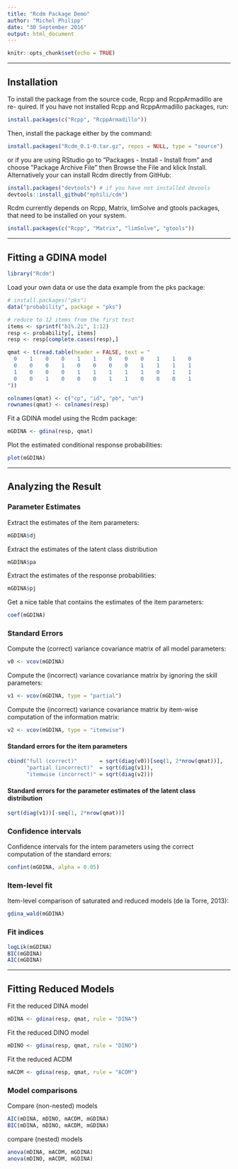 ```yaml
---
title: "Rcdm Package Demo"
author: "Michel Philipp"
date: "30 September 2016"
output: html_document
---
```


```r
knitr::opts_chunk$set(echo = TRUE)
```

***

## Installation

To install the package from the source code, Rcpp and RcppArmadillo are re-
quired. If you have not installed Rcpp and RcppArmadillo packages, run:
```r
install.packages(c("Rcpp", "RcppArmadillo"))
```

Then, install the package either by the command:
```r
install.packages("Rcdm_0.1-0.tar.gz", repos = NULL, type = "source")
```
or if you are using RStudio go to ”Packages - Install - Install from” and choose
”Package Archive File” then Browse the File and klick Install. Alternatively
your can install Rcdm directly from GitHub:
```r
install.packages("devtools") # if you have not installed devools
devtools::install_github("mphili/cdm")
```

Rcdm currently depends on Rcpp, Matrix, limSolve and gtools packages, that
need to be installed on your system.

```r
install.packages(c("Rcpp", "Matrix", "limSolve", "gtools"))
```

***

## Fitting a GDINA model

```r
library("Rcdm")
```

Load your own data or use the data example from the pks package:
```r
# install.packages("pks")
data("probability", package = "pks")

# reduce to 12 items from the first test
items <- sprintf("b1%.2i", 1:12)
resp <- probability[, items]
resp <- resp[complete.cases(resp),]

qmat <- t(read.table(header = FALSE, text = "
  0    1    0    0    1    1    0    0    0    1    1    0
  0    0    0    1    0    0    0    0    1    1    1    1
  1    0    0    0    1    1    1    1    1    0    1    1
  0    0    1    0    0    0    1    1    0    0    0    1
"))

colnames(qmat) <- c("cp", "id", "pb", "un")
rownames(qmat) <- colnames(resp)
```

Fit a GDINA model using the Rcdm package:
```r
mGDINA <- gdina(resp, qmat)
```

Plot the estimated conditional response probabilities:
```r
plot(mGDINA)
```

***

## Analyzing the Result

### Parameter Estimates 

Extract the estimates of the item parameters:
```r
mGDINA$dj
```

Extract the estimates of the latent class distribution
```r
mGDINA$pa
```

Extract the estimates of the response probabilities:
```r
mGDINA$pj
```

Get a nice table that contains the estimates of the item parameters:
```r
coef(mGDINA)
```

### Standard Errors

Compute the (correct) variance covariance matrix of all model parameters:
```r
v0 <- vcov(mGDINA)
```

Compute the (incorrect) variance covariance matrix by ignoring the 
skill parameters:
```r
v1 <- vcov(mGDINA, type = "partial")
```

Compute the (incorrect) variance covariance matrix by item-wise computation 
of the information matrix:
```r
v2 <- vcov(mGDINA, type = "itemwise")
```

#### Standard errors for the item parameters

```r
cbind("full (correct)"       = sqrt(diag(v0))[seq(1, 2*nrow(qmat))],
      "partial (incorrect)"  = sqrt(diag(v1)),
      "itemwise (incorrect)" = sqrt(diag(v2)))
```

#### Standard errors for the parameter estimates of the latent class distribution

```r
sqrt(diag(v1))[-seq(1, 2*nrow(qmat))]
```

### Confidence intervals

Confidence intervals for the intem parameters using the correct computation 
of the standard errors:
```r
confint(mGDINA, alpha = 0.05)
```

### Item-level fit

Item-level comparison of saturated and reduced models (de la Torre, 2013):
```r
gdina_wald(mGDINA)
```

### Fit indices

```r
logLik(mGDINA)
BIC(mGDINA)
AIC(mGDINA)
```

***

## Fitting Reduced Models

Fit the reduced DINA model
```r
mDINA <- gdina(resp, qmat, rule = "DINA")
```

Fit the reduced DINO model
```r
mDINO <- gdina(resp, qmat, rule = "DINO")
```

Fit the reduced ACDM
```r
mACDM <- gdina(resp, qmat, rule = "ACDM")
```

### Model comparisons

Compare (non-nested) models
```r
AIC(mDINA, mDINO, mACDM, mGDINA)
BIC(mDINA, mDINO, mACDM, mGDINA)
```

compare (nested) models
```r
anova(mDINA, mACDM, mGDINA)
anova(mDINO, mACDM, mGDINA)
```
